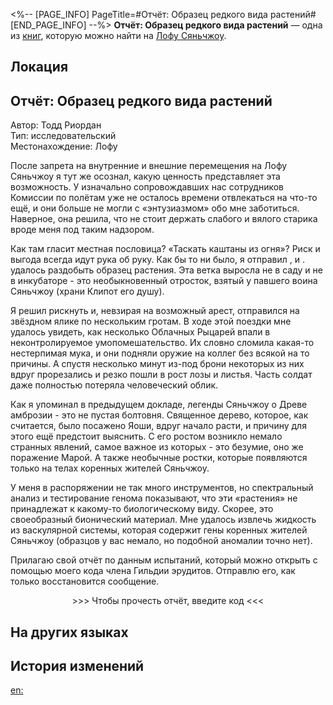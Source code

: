 <%-- [PAGE_INFO]
PageTitle=#Отчёт: Образец редкого вида растений#
[END_PAGE_INFO] --%>
{{Дополнить}}
{{Книга Инфобокс
|id           = 217
|partIds      = 190449
|Название     = 
|Изображение  = Иконка рукописи с Лофу Сяньчжоу.png
|Мир          = Лофу Сяньчжоу
|Томов        = 1
|Автор        = <!--нужно добавить-->
|Описание     = Отчёт об исследовании Тодда Риордана. Содержит подробные записи испытаний, касающихся солдат, поражённых Марой.
|Том1         = {{tx}}
|Источник1    = {{tx|Отсутствует источник}}
|Персонажи    = 
|Фракции      = 
}}
'''Отчёт: Образец редкого вида растений''' — одна из [[Книги|книг]], которую можно найти на [[Лофу Сяньчжоу]].

==Локация==
{{Отметка карты|<!--название карты-->|<!--id отметки-->}}

==Отчёт: Образец редкого вида растений==
Автор: Тодд Риордан<br />
Тип: исследовательский<br />
Местонахождение: Лофу

После запрета на внутренние и внешние перемещения на Лофу Сяньчжоу я тут же осознал, какую ценность представляет эта возможность. У изначально сопровождавших нас сотрудников Комиссии по полётам уже не осталось времени отвлекаться на что-то ещё, и они больше не могли с «энтузиазмом» обо мне заботиться. Наверное, она решила, что не стоит держать слабого и вялого старика вроде меня под таким надзором.

Как там гласит местная пословица? «Таскать каштаны из огня»? Риск и выгода всегда идут рука об руку. Как бы то ни было, я отправил {{MC|ж=свою новую знакомую|м=своего нового знакомого}}, и {{MC|ж=она меня не подвела|м=он меня не подвёл}}. {{MC|ж=Ей|м=Ему}} удалось раздобыть образец растения. Эта ветка выросла не в саду и не в инкубаторе - это необыкновенный отросток, взятый у павшего воина Сяньчжоу (храни Клипот его душу).

Я решил рискнуть и, невзирая на возможный арест, отправился на звёздном ялике по нескольким гротам. В ходе этой поездки мне удалось увидеть, как несколько Облачных Рыцарей впали в неконтролируемое умопомешательство. Их словно сломила какая-то нестерпимая мука, и они подняли оружие на коллег без всякой на то причины. А спустя несколько минут из-под брони некоторых из них вдруг прорезались и резко пошли в рост лозы и листья. Часть солдат даже полностью потеряла человеческий облик.

Как я упоминал в предыдущем докладе, легенды Сяньчжоу о Древе амброзии - это не пустая болтовня. Священное дерево, которое, как считается, было посажено Яоши, вдруг начало расти, и причину для этого ещё предстоит выяснить. С его ростом возникло немало странных явлений, самое важное из которых - это безумие, оно же поражение Марой. А также необычные ростки, которые появляются только на телах коренных жителей Сяньчжоу.

У меня в распоряжении не так много инструментов, но спектральный анализ и тестирование генома показывают, что эти «растения» не принадлежат к какому-то биологическому виду. Скорее, это своеобразный бионический материал. Мне удалось извлечь жидкость из васкулярной системы, которая содержит гены коренных жителей Сяньчжоу (образцов у вас немало, но подобной аномалии точно нет).

Прилагаю свой отчёт по данным испытаний, который можно открыть с помощью моего кода члена Гильдии эрудитов. Отправлю его, как только восстановится сообщение.

<div align="center">>>> Чтобы прочесть отчёт, введите код <<<</div>

==На других языках==
{{На других языках
|en   = Report: A Rare Plant Specimen
|zhs  = 报告：一份罕见的植株样本
|zht  = 報告：一份罕見的植株樣本
|ja   = 報告書：希少な植物サンプル
|ko   = 보고서: 희귀한 식물 표본
|es   = Informe: Un espécimen vegetal raro
|fr   = Rapport : rare spécimen végétal
|ru   = Отчёт: Образец редкого вида растений
|th   = รายงาน: ตัวอย่างพืชหายาก
|vi   = Báo Cáo: Một Mẫu Thực Vật Quý Hiếm
|de   = Bericht: Ein seltenes Pflanzenexemplar
|id   = Laporan: Satu Sampel Tanaman Langka
|pt   = Relatório: Um Espécime de Planta Raro
}}

==История изменений==
{{История изменений|3.5}}

[[en:]]